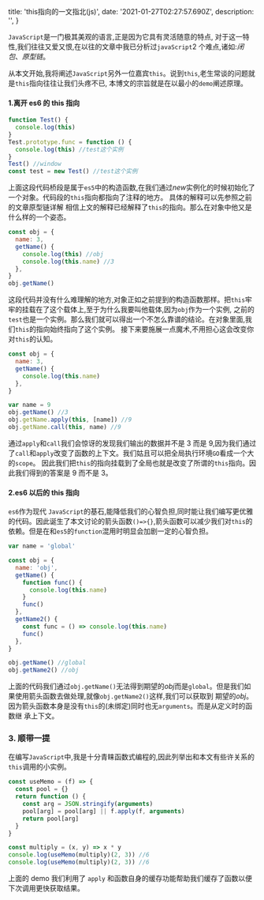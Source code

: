 
  title: 'this指向的一文指北(js)',
  date: '2021-01-27T02:27:57.690Z',
  description: '',
}

`JavaScript`是一门极其美观的语言,正是因为它具有灵活随意的特点,
对于这一特性,我们往往又爱又恨,在以往的文章中我已分析过`javaScript`2 个难点,诸如:_闭包_、_原型链_。

从本文开始,我将阐述`JavaScript`另外一位嘉宾`this`。说到`this`,老生常谈的问题就是`this`指向往往让我们头疼不已,
本博文的宗旨就是在以最小的`demo`阐述原理。

#### 1.离开 es6 的 this 指向

```js
function Test() {
  console.log(this)
}
Test.prototype.func = function () {
  console.log(this) //test这个实例
}
Test() //window
const test = new Test() //test这个实例
```

上面这段代码桥段是属于`es5`中的构造函数,在我们通过*new*实例化的时候初始化了一个对象。代码段的`this`指向都指向了注释的地方。
具体的解释可以先参照之前的文章<Link href="/posts/whatIsPrototype#menu" color>原型链详解</Link>
相信上文的解释已经解释了`this`的指向。那么在对象中他又是什么样的一个姿态。

```js
const obj = {
  name: 3,
  getName() {
    console.log(this) //obj
    console.log(this.name) //3
  },
}
obj.getName()
```

这段代码并没有什么难理解的地方,对象正如之前提到的构造函数那样。把`this`牢牢的挂载在了这个载体上,至于为什么我要叫他载体,因为`obj`作为一个实例,
之前的`test`也是一个实例。那么我们就可以得出一个不怎么靠谱的结论。在对象里面,我们`this`的指向始终指向了这个实例。
接下来要施展一点魔术,不用担心这会改变你对`this`的认知。

```js
const obj = {
  name: 3,
  getName() {
    console.log(this.name)
  },
}

var name = 9
obj.getName() //3
obj.getName.apply(this, [name]) //9
obj.getName.call(this, name) //9
```

通过`apply`和`call`我们会惊讶的发现我们输出的数据并不是 3 而是 9,因为我们通过了`call`和`apply`改变了函数的上下文。我们姑且可以把全局执行环境`GO`看成一个大的`scope`。
因此我们把`this`的指向挂载到了全局也就是改变了所谓的`this`指向。因此我们得到的答案是 9 而不是 3。

#### 2.es6 以后的 this 指向

`es6`作为现代 `JavaScript`的基石,能降低我们的心智负担,同时能让我们编写更优雅的代码。因此诞生了本文讨论的箭头函数`()=>{}`,箭头函数可以减少我们对`this`的依赖。但是在和`es5`的`function`混用时明显会加剧一定的心智负担。

```js
var name = 'global'

const obj = {
  name: 'obj',
  getName() {
    function func() {
      console.log(this.name)
    }
    func()
  },
  getName2() {
    const func = () => console.log(this.name)
    func()
  },
}

obj.getName() //global
obj.getName2() //obj
```

上面的代码我们通过`obj.getName()`无法得到期望的*obj*而是`global`。但是我们如果使用箭头函数去做处理,就像`obj.getName2()`这样,我们可以获取到
期望的*obj*。因为箭头函数本身是没有`this`的(未绑定)同时也无`arguments`。而是从定义时的函数继
承上下文。

### 3. 顺带一提

在编写`JavaScript`中,我是十分青睐函数式编程的,因此列举出和本文有些许关系的`this`调用的小实例。

```js
const useMemo = (f) => {
  const pool = {}
  return function () {
    const arg = JSON.stringify(arguments)
    pool[arg] = pool[arg] || f.apply(f, arguments)
    return pool[arg]
  }
}

const multiply = (x, y) => x * y
console.log(useMemo(multiply)(2, 3)) //6
console.log(useMemo(multiply)(2, 3)) //6
```

上面的 demo 我们利用了 `apply` 和函数自身的缓存功能帮助我们缓存了函数以便下次调用更快获取结果。

<Spacer y={3} />

